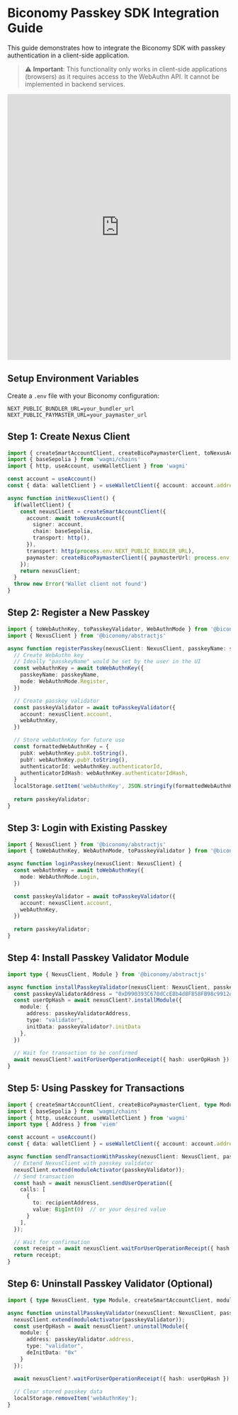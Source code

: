 # Biconomy Passkey SDK Integration Guide

This guide demonstrates how to integrate the Biconomy SDK with passkey authentication in a client-side application.

> ⚠️ **Important**: This functionality only works in client-side applications (browsers) as it requires access to the WebAuthn API. It cannot be implemented in backend services.

<iframe className="mt-6" width="100%" height="600px" frameBorder="0" src="https://stackblitz.com/github/bcnmy/examples/tree/main/nextjs-passkey-demo?embed=1&file=src/app/page.tsx&hideNavigation=1&hideDevTools=true&terminalHeight=1&hideExplorer=1&devtoolsheight=1&ctl=1"></iframe>


## Setup Environment Variables

Create a `.env` file with your Biconomy configuration:

```
NEXT_PUBLIC_BUNDLER_URL=your_bundler_url
NEXT_PUBLIC_PAYMASTER_URL=your_paymaster_url
```

## Step 1: Create Nexus Client

```typescript "
import { createSmartAccountClient, createBicoPaymasterClient, toNexusAccount } from '@biconomy/abstractjs'
import { baseSepolia } from 'wagmi/chains'
import { http, useAccount, useWalletClient } from 'wagmi'

const account = useAccount()
const { data: walletClient } = useWalletClient({ account: account.address })

async function initNexusClient() {
  if(walletClient) {
    const nexusClient = createSmartAccountClient({ 
      account: await toNexusAccount({ 
        signer: account, 
        chain: baseSepolia,
        transport: http(),
      }),
      transport: http(process.env.NEXT_PUBLIC_BUNDLER_URL),
      paymaster: createBicoPaymasterClient({ paymasterUrl: process.env.NEXT_PUBLIC_PAYMASTER_URL || "" }),
    });
    return nexusClient;
  }
  throw new Error('Wallet client not found')
}
```

## Step 2: Register a New Passkey

```typescript 
import { toWebAuthnKey, toPasskeyValidator, WebAuthnMode } from '@biconomy/passkey'
import { NexusClient } from '@biconomy/abstractjs'

async function registerPasskey(nexusClient: NexusClient, passkeyName: string) {
  // Create WebAuthn key
  // Ideally "passkeyName" would be set by the user in the UI
  const webAuthnKey = await toWebAuthnKey({
    passkeyName: passkeyName, 
    mode: WebAuthnMode.Register,
  })

  // Create passkey validator
  const passkeyValidator = await toPasskeyValidator({
    account: nexusClient.account,
    webAuthnKey,
  })

  // Store webAuthnKey for future use
  const formattedWebAuthnKey = {
    pubX: webAuthnKey.pubX.toString(),
    pubY: webAuthnKey.pubY.toString(),
    authenticatorId: webAuthnKey.authenticatorId,
    authenticatorIdHash: webAuthnKey.authenticatorIdHash,
  }
  localStorage.setItem('webAuthnKey', JSON.stringify(formattedWebAuthnKey));
  
  return passkeyValidator;
}
```

## Step 3: Login with Existing Passkey

```typescript 
import { NexusClient } from '@biconomy/abstractjs'
import { toWebAuthnKey, WebAuthnMode, toPasskeyValidator } from '@biconomy/passkey'

async function loginPasskey(nexusClient: NexusClient) {
  const webAuthnKey = await toWebAuthnKey({
    mode: WebAuthnMode.Login,
  })

  const passkeyValidator = await toPasskeyValidator({
    account: nexusClient.account,
    webAuthnKey,
  })
  
  return passkeyValidator;
}
```

## Step 4: Install Passkey Validator Module

```typescript 
import type { NexusClient, Module } from '@biconomy/abstractjs'

async function installPasskeyValidator(nexusClient: NexusClient, passkeyValidator: Module) {
  const passkeyValidatorAddress = "0xD990393C670dCcE8b4d8F858FB98c9912dBFAa06"
  const userOpHash = await nexusClient?.installModule({
    module: {
      address: passkeyValidatorAddress, 
      type: "validator",
      initData: passkeyValidator?.initData
    },
  })
  
  // Wait for transaction to be confirmed
  await nexusClient?.waitForUserOperationReceipt({ hash: userOpHash });
}
```

## Step 5: Using Passkey for Transactions

```typescript 
import { createSmartAccountClient, createBicoPaymasterClient, type Module, type NexusClient, moduleActivator } from '@biconomy/abstractjs'
import { baseSepolia } from 'wagmi/chains'
import { http, useAccount, useWalletClient } from 'wagmi'
import type { Address } from 'viem'

const account = useAccount()
const { data: walletClient } = useWalletClient({ account: account.address })

async function sendTransactionWithPasskey(nexusClient: NexusClient, passkeyValidator: Module, recipientAddress: Address) {
  // Extend NexusClient with passkey validator
  nexusClient.extend(moduleActivator(passkeyValidator));
  // Send transaction
  const hash = await nexusClient.sendUserOperation({
    calls: [
      {
        to: recipientAddress,
        value: BigInt(0)  // or your desired value
      }
    ],
  });

  // Wait for confirmation
  const receipt = await nexusClient.waitForUserOperationReceipt({ hash });
  return receipt;
}
```

## Step 6: Uninstall Passkey Validator (Optional)

```typescript 
import { type NexusClient, type Module, createSmartAccountClient, moduleActivator } from '@biconomy/abstractjs'

async function uninstallPasskeyValidator(nexusClient: NexusClient, passkeyValidator: Module) {
  nexusClient.extend(moduleActivator(passkeyValidator));
  const userOpHash = await nexusClient?.uninstallModule({
    module: {
      address: passkeyValidator.address,
      type: "validator",
      deInitData: "0x"
    }
  });

  await nexusClient?.waitForUserOperationReceipt({ hash: userOpHash });
  
  // Clear stored passkey data
  localStorage.removeItem('webAuthnKey');
}
```